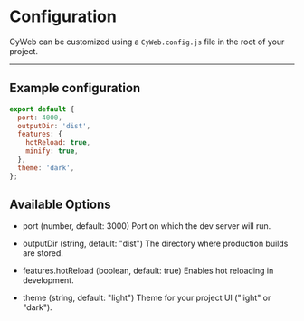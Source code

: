# Configuration

CyWeb can be customized using a `CyWeb.config.js` file in the root of your project.

---

## Example configuration

```js filename="CyWeb.config.js" copy
export default {
  port: 4000,
  outputDir: 'dist',
  features: {
    hotReload: true,
    minify: true,
  },
  theme: 'dark',
};
```

## Available Options

- port (number, default: 3000)
  Port on which the dev server will run.

- outputDir (string, default: "dist")
  The directory where production builds are stored.

- features.hotReload (boolean, default: true)
  Enables hot reloading in development.

- theme (string, default: "light")
  Theme for your project UI ("light" or "dark").
